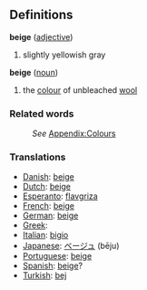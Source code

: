 ==Definitions==
;'''beige''' ([[adjective]])
#slightly yellowish gray
;'''beige''' ([[noun]])
#the [[color|colour]] of unbleached [[wool]]
===Related words===
:''See'' [[Wiktionary_Appendix:Colours|Appendix:Colours]]

===Translations===

* [[Danish]]: [[beige]]
* [[Dutch]]: [[beige]]
* [[Esperanto]]: [[flavgriza]]
* [[French]]: [[beige]]
* [[German]]: [[beige]]
* [[Greek]]: [[]]
* [[Italian]]: [[bigio]]
* [[Japanese]]: [[ベージュ]] (bēju)
* [[Portuguese]]: [[beige]]
* [[Spanish]]: [[beige]]?
* [[Turkish]]: [[bej]]